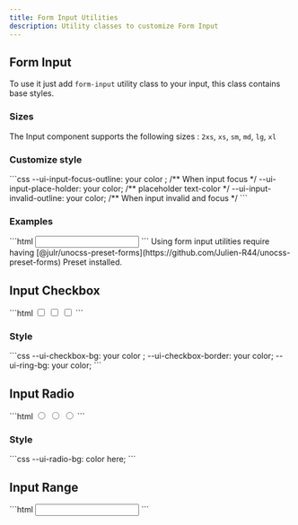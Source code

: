 ```yaml
---
title: Form Input Utilities
description: Utility classes to customize Form Input
---
```


## Form Input

To use it just add `form-input` utility class to your input, this class contains base styles.

### Sizes

The Input component supports the following sizes : `2xs`, `xs`, `sm`, `md`, `lg`, `xl`

### Customize  style

<BlockCode>
```css
--ui-input-focus-outline: your color ; /** When input focus */
--ui-input-place-holder: your color; /** placeholder text-color */
--ui-input-invalid-outline: your color; /**  When input invalid and focus */
```
</BlockCode>

### Examples

<BlockCode>
```html
<input type="text" class="form-input form-input-md">
```
</BlockCode>

<Callout type="note">
  Using form input utilities require having [@julr/unocss-preset-forms](https://github.com/Julien-R44/unocss-preset-forms) Preset installed.
</Callout>


## Input Checkbox

<BlockCode>
```html
<input type="checkbox" class="form-input-checkbox">
<input type="checkbox" class="form-input-checkbox-secondary">
<input type="checkbox" class="form-input-checkbox-accent">
```
</BlockCode>

### Style

<BlockCode>
```css
--ui-checkbox-bg: your color ;
--ui-checkbox-border: your color;
--ui-ring-bg: your color;
```
</BlockCode>

## Input Radio

<BlockCode>
```html
<input type="radio" class="form-input-radio">
<input type="radio" class="form-input-radio-secondary">
<input type="radio" class="form-input-radio-accent">
```
</BlockCode>

### Style

<BlockCode>
```css
--ui-radio-bg: color here;
```
</BlockCode>

## Input Range

<BlockCode>
```html
<input ttype="range" class="form-input-range range-thumb-size-md range-track-bg-light range-thumb-bg-danger">
```
</BlockCode>

